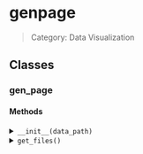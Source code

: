 # genpage

> Category: Data Visualization

## Classes

### gen_page 

#### Methods

<details>
<summary><code>__init__(data_path)</code></summary>

This function takes in the path to the data folder and returns the HTML files for the OPLS-DA plots.

##### Parameters

- `data_path`: str The path to the data folder. gen_page(data_path).get_files()

</details>

<details>
<summary><code>get_files()</code></summary>

</details>
